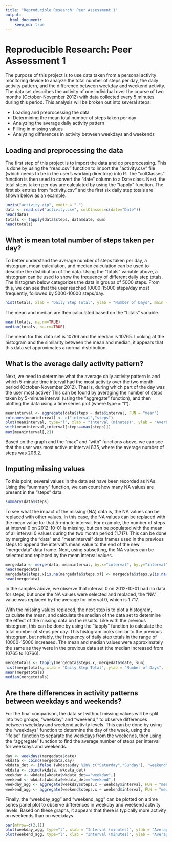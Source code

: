 ```yaml
---
title: "Reproducible Research: Peer Assessment 1"
output: 
  html_document:
    keep_md: true
---
```


Reproducible Research: Peer Assessment 1
========================================

The purpose of this project is to use data taken from a personal activity monitoring device to analyze the total number of steps per day, the daily activity pattern, and the difference between weekday and weekend activity. The data set describes the activity of one individual over the course of two months (October-November 2012) with data collected every 5 minutes during this period. This analysis will be broken out into several steps:

- Loading and preprocessing the data
- Determining the mean total number of steps taken per day
- Analyzing the average daily activity pattern
- Filling in missing values
- Analyzing differences in activity between weekdays and weekends



## Loading and preprocessing the data

The first step of this project is to import the data and do preprocessing. This is done by using the "read.csv" function to import the "activity.csv" file (which needs to be in the user's working directory) into R. The "colClasses" function is then used to convert the "date" column to a Date class. Next, the total steps taken per day are calculated by using the "tapply" function. The first six entries from "activity.csv" and the first six daily step totals are shown below as an example.


```r
unzip("activity.zip", exdir = ".")
data <- read.csv("activity.csv", colClasses=c(date="Date"))
head(data)
totals <- tapply(data$steps, data$date, sum)
head(totals)
```


## What is mean total number of steps taken per day?

To better understand the average number of steps taken per day, a histogram, mean calculation, and median calculation can be used to describe the distribution of the data. Using the "totals" variable above, a histogram can be used to show the frequency of different daily step totals. The histogram below categorizes the data in groups of 5000 steps. From this, we can see that the user reached 10000-15000 steps/day most frequently, followed by 5000-10000 steps/day.

```r
hist(totals, xlab = "Daily Step Total", ylab = "Number of Days", main = "Frequency of Daily Step Totals", col = "lightblue", ylim = c(0,30))
```

The mean and median are then calculated based on the "totals" variable. 

```r
mean(totals, na.rm=TRUE)
median(totals, na.rm=TRUE)
```

The mean for this data set is 10766 and the median is 10765. Looking at the histogram and the similarity between the mean and median, it appears that this data set approximates a normal distribution.


## What is the average daily activity pattern?

Next, we need to determine what the average daily activity pattern is and which 5-minute time interval had the most activity over the two month period (October-November 2012). That is, during which part of the day was the user most active? This can be found by averaging the number of steps taken by 5-minute interval (using the "aggregate" function), and then plotting the data using a time series plot (where type = "l").
```r
meaninterval <- aggregate(data$steps ~ data$interval, FUN = "mean")
colnames(meaninterval) <- c("interval","steps")
plot(meaninterval, type="l", xlab = "Interval (minutes)", ylab = "Average Number of Steps", main = "Average Daily Activity Pattern")
with(meaninterval,interval[steps==max(steps)])
max(meaninterval[,2])
```

Based on the graph and the "max" and "with" functions above, we can see that the user was most active at interval 835, where the average number of steps was 206.2.

## Imputing missing values

To this point, several values in the data set have been recorded as NAs. Using the "summary" function, we can count how many NA values are present in the "steps" data.

```r
summary(data$steps)
```

To see what the impact of the missing (NA) data is, the NA values can be replaced with other values. In this case, the NA values can be replaced with the mean value for that 5-minute interval. For example, the number of steps at interval 0 on 2012-10-01 is missing, but can be populated with the mean of all interval 0 values during the two month period (1.717). This can be done by merging the "data" and "meaninterval" data frames used in the previous steps to append the interval's mean value to the end of the new "mergedata" data frame. Next, using subsetting, the NA values can be selected and replaced by the mean interval values. 

```r
mergedata <- merge(data, meaninterval, by.x="interval", by.y="interval")
head(mergedata)
mergedata$steps.x[is.na(mergedata$steps.x)] <- mergedata$steps.y[is.na(mergedata$steps.x)]
head(mergedata)
```

In the samples above, we observe that interval 0 on 2012-10-01 had no data for steps, but once the NA values were selected and replaced, the "NA" value was replaced by the average for interval 0, which is 1.717.

With the missing values replaced, the next step is to plot a histogram, calculate the mean, and calculate the median of the data set to determine the effect of the missing data on the results. Like with the previous histogram, this can be done by using the "tapply" function to calculate the total number of steps per day. This histogram looks similar to the previous histogram, but notably, the frequency of daily step totals in the range of 10000-15000 increased. The mean and median values were approximately the same as they were in the previous data set (the median increased from 10765 to 10766).

```r
mergetotals <- tapply(mergedata$steps.x, mergedata$date, sum)
hist(mergetotals, xlab = "Daily Step Total", ylab = "Number of Days", main = "Frequency of Daily Step Totals", col = "lightgreen", ylim = c(0,40))
mean(mergetotals)
median(mergetotals)
```

## Are there differences in activity patterns between weekdays and weekends?

For the final comparison, the data set without missing values will be split into two groups, "weekday" and "weekend," to observe differences between weekday and weekend activity levels. This can be done by using the "weekdays" function to determine the day of the week, using the "ifelse" function to separate the weekdays from the weekends, then using the "aggregate" function to find the average number of steps per interval for weekdays and weekends.

```r
day <- weekdays(mergedata$date)
wkdata <- cbind(mergedata,day)
wkdata_det <- ifelse (wkdata$day %in% c("Saturday","Sunday"), "weekend", "weekday")
wkdata <- cbind(wkdata, wkdata_det)
weekday <- wkdata[wkdata$wkdata_det=="weekday",]
weekend <- wkdata[wkdata$wkdata_det=="weekend",]
weekday_agg <- aggregate(weekday$steps.x ~ weekday$interval, FUN = "mean")
weekend_agg <- aggregate(weekend$steps.x ~ weekend$interval, FUN = "mean")
```

Finally, the "weekday_agg" and "weekend_agg" can be plotted on a time series panel plot to observe differences in weekday and weekend activity levels. Based on these graphs, it appears that there is typically more activity on weekends than on weekdays.

```r
par(mfrow=c(2,1))
plot(weekday_agg, type="l", xlab = "Interval (minutes)", ylab = "Average Number of Steps", main = "Average Weekday Daily Activity Pattern", ylim = c(0,250))
plot(weekend_agg, type="l", xlab = "Interval (minutes)", ylab = "Average Number of Steps", main = "Average Weekend Daily Activity Pattern", ylim = c(0,250))
```
